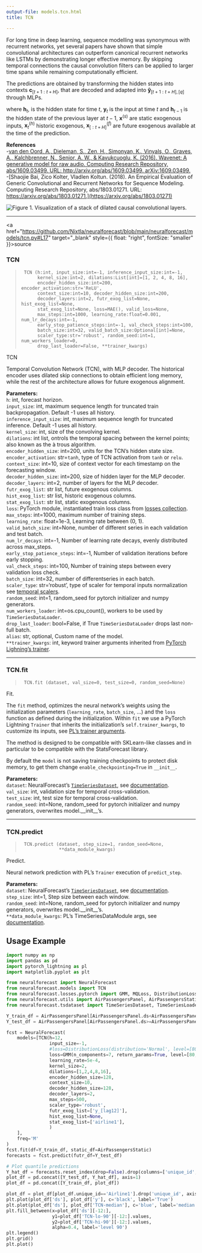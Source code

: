 ```yaml
---
output-file: models.tcn.html
title: TCN

---
```


For long time in deep learning, sequence modelling was synonymous with
recurrent networks, yet several papers have shown that simple
convolutional architectures can outperform canonical recurrent networks
like LSTMs by demonstrating longer effective memory. By skipping
temporal connections the causal convolution filters can be applied to
larger time spans while remaining computationally efficient.

The predictions are obtained by transforming the hidden states into
contexts $\mathbf{c}_{[t+1:t+H]}$, that are decoded and adapted into
$\mathbf{\hat{y}}_{[t+1:t+H],[q]}$ through MLPs.

where $\mathbf{h}_{t}$, is the hidden state for time $t$,
$\mathbf{y}_{t}$ is the input at time $t$ and $\mathbf{h}_{t-1}$ is the
hidden state of the previous layer at $t-1$, $\mathbf{x}^{(s)}$ are
static exogenous inputs, $\mathbf{x}^{(h)}_{t}$ historic exogenous,
$\mathbf{x}^{(f)}_{[:t+H]}$ are future exogenous available at the time
of the prediction.

**References**<br/> -[van den Oord, A., Dieleman, S., Zen, H., Simonyan,
K., Vinyals, O., Graves, A., Kalchbrenner, N., Senior, A. W., &
Kavukcuoglu, K. (2016). Wavenet: A generative model for raw audio.
Computing Research Repository, abs/1609.03499. URL:
http://arxiv.org/abs/1609.03499.
arXiv:1609.03499.](https://arxiv.org/abs/1609.03499)<br/> -[Shaojie Bai,
Zico Kolter, Vladlen Koltun. (2018). An Empirical Evaluation of Generic
Convolutional and Recurrent Networks for Sequence Modeling. Computing
Research Repository, abs/1803.01271. URL:
https://arxiv.org/abs/1803.01271.](https://arxiv.org/abs/1803.01271)<br/>

![Figure 1. Visualization of a stack of dilated causal convolutional
layers.](imgs_models/tcn.png)

------------------------------------------------------------------------

<a
href="https://github.com/Nixtla/neuralforecast/blob/main/neuralforecast/models/tcn.py#L17"
target="_blank" style={{ float: "right", fontSize: "smaller" }}>source</a>

### TCN

> ``` text
>  TCN (h:int, input_size:int=-1, inference_input_size:int=-1,
>       kernel_size:int=2, dilations:List[int]=[1, 2, 4, 8, 16],
>       encoder_hidden_size:int=200, encoder_activation:str='ReLU',
>       context_size:int=10, decoder_hidden_size:int=200,
>       decoder_layers:int=2, futr_exog_list=None, hist_exog_list=None,
>       stat_exog_list=None, loss=MAE(), valid_loss=None,
>       max_steps:int=1000, learning_rate:float=0.001, num_lr_decays:int=-1,
>       early_stop_patience_steps:int=-1, val_check_steps:int=100,
>       batch_size:int=32, valid_batch_size:Optional[int]=None,
>       scaler_type:str='robust', random_seed:int=1, num_workers_loader=0,
>       drop_last_loader=False, **trainer_kwargs)
> ```

TCN

Temporal Convolution Network (TCN), with MLP decoder. The historical
encoder uses dilated skip connections to obtain efficient long memory,
while the rest of the architecture allows for future exogenous
alignment.

**Parameters:**<br/> `h`: int, forecast horizon.<br/> `input_size`: int,
maximum sequence length for truncated train backpropagation. Default -1
uses all history.<br/> `inference_input_size`: int, maximum sequence
length for truncated inference. Default -1 uses all history.<br/>
`kernel_size`: int, size of the convolving kernel.<br/> `dilations`: int
list, ontrols the temporal spacing between the kernel points; also known
as the à trous algorithm.<br/> `encoder_hidden_size`: int=200, units for
the TCN’s hidden state size.<br/> `encoder_activation`: str=`tanh`, type
of TCN activation from `tanh` or `relu`.<br/> `context_size`: int=10,
size of context vector for each timestamp on the forecasting window.<br/>
`decoder_hidden_size`: int=200, size of hidden layer for the MLP
decoder.<br/> `decoder_layers`: int=2, number of layers for the MLP
decoder.<br/> `futr_exog_list`: str list, future exogenous columns.<br/>
`hist_exog_list`: str list, historic exogenous columns.<br/>
`stat_exog_list`: str list, static exogenous columns.<br/> `loss`:
PyTorch module, instantiated train loss class from [losses
collection](https://nixtla.github.io/neuralforecast/losses.pytorch.html).<br/>
`max_steps`: int=1000, maximum number of training steps.<br/>
`learning_rate`: float=1e-3, Learning rate between (0, 1).<br/>
`valid_batch_size`: int=None, number of different series in each
validation and test batch.<br/> `num_lr_decays`: int=-1, Number of
learning rate decays, evenly distributed across max_steps.<br/>
`early_stop_patience_steps`: int=-1, Number of validation iterations
before early stopping.<br/> `val_check_steps`: int=100, Number of
training steps between every validation loss check.<br/> `batch_size`:
int=32, number of differentseries in each batch.<br/> `scaler_type`:
str=‘robust’, type of scaler for temporal inputs normalization see
[temporal
scalers](https://nixtla.github.io/neuralforecast/common.scalers.html).<br/>
`random_seed`: int=1, random_seed for pytorch initializer and numpy
generators.<br/> `num_workers_loader`: int=os.cpu_count(), workers to be
used by `TimeSeriesDataLoader`.<br/> `drop_last_loader`: bool=False, if
True `TimeSeriesDataLoader` drops last non-full batch.<br/> `alias`: str,
optional, Custom name of the model.<br/> `**trainer_kwargs`: int, keyword
trainer arguments inherited from [PyTorch Lighning’s
trainer](https://pytorch-lightning.readthedocs.io/en/stable/api/pytorch_lightning.trainer.trainer.Trainer.html?highlight=trainer).<br/>

------------------------------------------------------------------------

### TCN.fit

> ``` text
>  TCN.fit (dataset, val_size=0, test_size=0, random_seed=None)
> ```

Fit.

The `fit` method, optimizes the neural network’s weights using the
initialization parameters (`learning_rate`, `batch_size`, …) and the
`loss` function as defined during the initialization. Within `fit` we
use a PyTorch Lightning `Trainer` that inherits the initialization’s
`self.trainer_kwargs`, to customize its inputs, see [PL’s trainer
arguments](https://pytorch-lightning.readthedocs.io/en/stable/api/pytorch_lightning.trainer.trainer.Trainer.html?highlight=trainer).

The method is designed to be compatible with SKLearn-like classes and in
particular to be compatible with the StatsForecast library.

By default the `model` is not saving training checkpoints to protect
disk memory, to get them change `enable_checkpointing=True` in
`__init__`.

**Parameters:**<br/> `dataset`: NeuralForecast’s
[`TimeSeriesDataset`](https://Nixtla.github.io/neuralforecast/tsdataset.html#timeseriesdataset),
see
[documentation](https://nixtla.github.io/neuralforecast/tsdataset.html).<br/>
`val_size`: int, validation size for temporal cross-validation.<br/>
`test_size`: int, test size for temporal cross-validation.<br/>
`random_seed`: int=None, random_seed for pytorch initializer and numpy
generators, overwrites model.\_\_init\_\_’s.<br/>

------------------------------------------------------------------------

### TCN.predict

> ``` text
>  TCN.predict (dataset, step_size=1, random_seed=None,
>               **data_module_kwargs)
> ```

Predict.

Neural network prediction with PL’s `Trainer` execution of
`predict_step`.

**Parameters:**<br/> `dataset`: NeuralForecast’s
[`TimeSeriesDataset`](https://Nixtla.github.io/neuralforecast/tsdataset.html#timeseriesdataset),
see
[documentation](https://nixtla.github.io/neuralforecast/tsdataset.html).<br/>
`step_size`: int=1, Step size between each window.<br/> `random_seed`:
int=None, random_seed for pytorch initializer and numpy generators,
overwrites model.\_\_init\_\_’s.<br/> `**data_module_kwargs`: PL’s
TimeSeriesDataModule args, see
[documentation](https://pytorch-lightning.readthedocs.io/en/1.6.1/extensions/datamodules.html#using-a-datamodule).

## Usage Example

```python
import numpy as np
import pandas as pd
import pytorch_lightning as pl
import matplotlib.pyplot as plt

from neuralforecast import NeuralForecast
from neuralforecast.models import TCN
from neuralforecast.losses.pytorch import GMM, MQLoss, DistributionLoss
from neuralforecast.utils import AirPassengersPanel, AirPassengersStatic
from neuralforecast.tsdataset import TimeSeriesDataset, TimeSeriesLoader

Y_train_df = AirPassengersPanel[AirPassengersPanel.ds<AirPassengersPanel['ds'].values[-12]] # 132 train
Y_test_df = AirPassengersPanel[AirPassengersPanel.ds>=AirPassengersPanel['ds'].values[-12]].reset_index(drop=True) # 12 test

fcst = NeuralForecast(
    models=[TCN(h=12,
                input_size=-1,
                #loss=DistributionLoss(distribution='Normal', level=[80, 90]),
                loss=GMM(n_components=7, return_params=True, level=[80,90]),
                learning_rate=5e-4,
                kernel_size=2,
                dilations=[1,2,4,8,16],
                encoder_hidden_size=128,
                context_size=10,
                decoder_hidden_size=128,
                decoder_layers=2,
                max_steps=500,
                scaler_type='robust',
                futr_exog_list=['y_[lag12]'],
                hist_exog_list=None,
                stat_exog_list=['airline1'],
                )
    ],
    freq='M'
)
fcst.fit(df=Y_train_df, static_df=AirPassengersStatic)
forecasts = fcst.predict(futr_df=Y_test_df)

# Plot quantile predictions
Y_hat_df = forecasts.reset_index(drop=False).drop(columns=['unique_id','ds'])
plot_df = pd.concat([Y_test_df, Y_hat_df], axis=1)
plot_df = pd.concat([Y_train_df, plot_df])

plot_df = plot_df[plot_df.unique_id=='Airline1'].drop('unique_id', axis=1)
plt.plot(plot_df['ds'], plot_df['y'], c='black', label='True')
plt.plot(plot_df['ds'], plot_df['TCN-median'], c='blue', label='median')
plt.fill_between(x=plot_df['ds'][-12:], 
                 y1=plot_df['TCN-lo-90'][-12:].values,
                 y2=plot_df['TCN-hi-90'][-12:].values,
                 alpha=0.4, label='level 90')
plt.legend()
plt.grid()
plt.plot()
```

